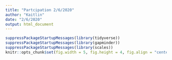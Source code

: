 ```yaml
---
title: "Partcipation 2/6/2020"
author: "Kaitlin"
date: "2/6/2020"
output: html_document
---
```


```r
suppressPackageStartupMessages(library(tidyverse))
suppressPackageStartupMessages(library(gapminder))
suppressPackageStartupMessages(library(scales))
knitr::opts_chunk$set(fig.width = 5, fig.height = 4, fig.align = "center")
```


